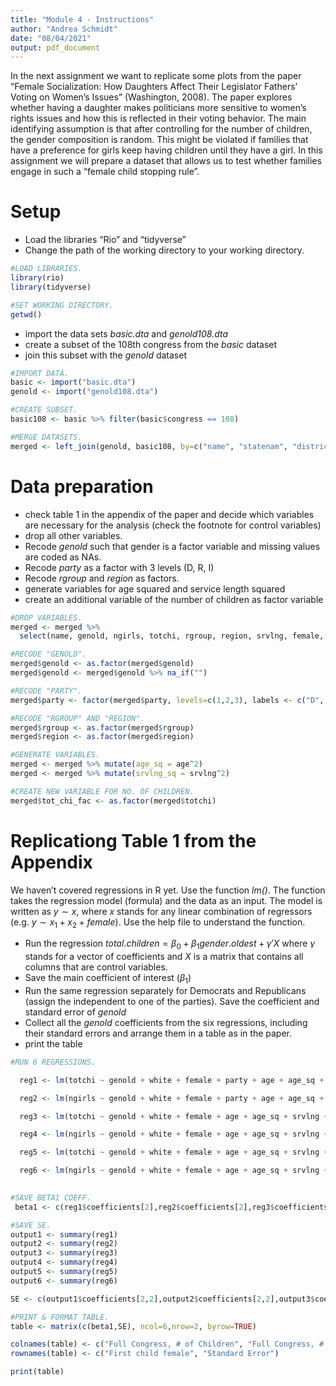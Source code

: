 ```yaml
---
title: "Module 4 - Instructions"
author: "Andrea Schmidt"
date: "08/04/2021"
output: pdf_document
---
```


In the next assignment we want to replicate some plots from the paper "Female Socialization: How Daughters Affect Their Legislator Fathers' Voting on Women's Issues" (Washington, 2008). The paper explores whether having a daughter makes politicians more sensitive to women's rights issues and how this is reflected in their voting behavior. The main identifying assumption is that after controlling for the number of children, the gender composition is random. This might be violated if families that have a preference for girls keep having children until they have a girl. In this assignment we will prepare a dataset that allows us to test whether families engage in such a "female child stopping rule".


# Setup

* Load the libraries "Rio" and "tidyverse"
* Change the path of the working directory to your working directory.

```r

#LOAD LIBRARIES.
library(rio)
library(tidyverse)

#SET WORKING DIRECTORY. 
getwd()
```

* import the data sets *basic.dta* and *genold108.dta*
* create a subset of the 108th congress from the *basic* dataset
* join this subset with the *genold* dataset

```r

#IMPORT DATA.
basic <- import("basic.dta")
genold <- import("genold108.dta")

#CREATE SUBSET. 
basic108 <- basic %>% filter(basic$congress == 108)

#MERGE DATASETS. 
merged <- left_join(genold, basic108, by=c("name", "statenam", "district"))
```

# Data preparation

* check table 1 in the appendix of the paper and decide which variables are necessary for the analysis (check the footnote for control variables)
* drop all other variables.
* Recode *genold* such that gender is a factor variable and missing values are coded as NAs.
* Recode *party* as a factor with 3 levels (D, R, I)
* Recode *rgroup* and *region* as factors.
* generate variables for age squared and service length squared
* create an additional variable of the number of children as factor variable

```r
#DROP VARIABLES.
merged <- merged %>%
  select(name, genold, ngirls, totchi, rgroup, region, srvlng, female, white, age, party)

#RECODE "GENOLD". 
merged$genold <- as.factor(merged$genold)
merged$genold <- merged$genold %>% na_if("")

#RECODE "PARTY". 
merged$party <- factor(merged$party, levels=c(1,2,3), labels <- c("D", "R", "I"), ordered = TRUE)

#RECODE "RGROUP" AND "REGION". 
merged$rgroup <- as.factor(merged$rgroup)
merged$region <- as.factor(merged$region)

#GENERATE VARIABLES. 
merged <- merged %>% mutate(age_sq = age^2) 
merged <- merged %>% mutate(srvlng_sq = srvlng^2) 

#CREATE NEW VARIABLE FOR NO. OF CHILDREN. 
merged$tot_chi_fac <- as.factor(merged$totchi)
```

# Replicationg Table 1 from the Appendix

We haven't covered regressions in R yet. Use the function *lm()*. The function takes the regression model (formula) and the data as an input. The model is written as $y \sim x$, where $x$ stands for any linear combination of regressors (e.g. $y \sim x_1 + x_2 + female$). Use the help file to understand the function.

* Run the regression $total.children = \beta_0 + \beta_1 gender.oldest + \gamma'X$ where $\gamma$ stands for a vector of coefficients and $X$ is a matrix that contains all columns that are control variables.\footnote{This is just a short notation instead of writing the full model with all control variables $totchi = \beta_0 + \beta_1 genold + \gamma_1 age + \gamma_2 age^2 + \gamma_3 Democrat + ... + \epsilon$ which quickly gets out of hand for large models.}
* Save the main coefficient of interest ($\beta_1$)
* Run the same regression separately for Democrats and Republicans (assign the independent to one of the parties). Save the coefficient and standard error of *genold*
* Collect all the *genold* coefficients from the six regressions, including their standard errors and arrange them in a table as in the paper.
* print the table

```r
#RUN 6 REGRESSIONS. 

  reg1 <- lm(totchi ~ genold + white + female + party + age + age_sq + srvlng + srvlng_sq + rgroup + region , data = merged)

  reg2 <- lm(ngirls ~ genold + white + female + party + age + age_sq + srvlng + srvlng_sq + rgroup + region + tot_chi_fac, data = merged)

  reg3 <- lm(totchi ~ genold + white + female + age + age_sq + srvlng + srvlng_sq + rgroup + region, data=subset(merged, party !="R"))

  reg4 <- lm(ngirls ~ genold + white + female + age + age_sq + srvlng + srvlng_sq + rgroup + region + tot_chi_fac, data=subset(merged, party != "R"))

  reg5 <- lm(totchi ~ genold + white + female + age + age_sq + srvlng + srvlng_sq + rgroup + region, data=subset(merged, party == "R"))

  reg6 <- lm(ngirls ~ genold + white + female + age + age_sq + srvlng + srvlng_sq + rgroup + region + tot_chi_fac, data=subset(merged, party == "R"))
  

#SAVE BETA1 COEFF.
 beta1 <- c(reg1$coefficients[2],reg2$coefficients[2],reg3$coefficients[2],reg4$coefficients[2],reg5$coefficients[2],reg6$coefficients[2])

#SAVE SE.
output1 <- summary(reg1)
output2 <- summary(reg2)
output3 <- summary(reg3)
output4 <- summary(reg4)
output5 <- summary(reg5)
output6 <- summary(reg6)

SE <- c(output1$coefficients[2,2],output2$coefficients[2,2],output3$coefficients[2,2],output4$coefficients[2,2],output5$coefficients[2,2],output6$coefficients[2,2])

#PRINT & FORMAT TABLE. 
table <- matrix(c(beta1,SE), ncol=6,nrow=2, byrow=TRUE)

colnames(table) <- c("Full Congress, # of Children", "Full Congress, # of Daughters", "Democrats, # of Children", "Democrats, # of Daughters", "Republican, # of Children", "Republican, # of Daughters")
rownames(table) <- c("First child female", "Standard Error")

print(table)

```

